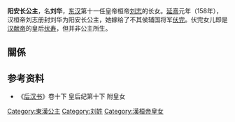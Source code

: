 {{東亞女性歷史人物
| 名稱=阳安公主
| 身份=[[汉朝|汉朝]]公主
| 畫像=
| 說明=
| 姓=刘
| 名=华
| 封爵=[[公主|公主]]
| 位號=
| 封號=阳安公主，阳安长公主
| 出生年=
| 逝世年=
| 諡號=
| 墳墓=
| 父親=[[汉桓帝|汉桓帝]][[刘志|刘志]]
| 同胞兄弟=
| 母親=
|}}
'''阳安长公主'''，名'''刘华'''，[[东汉|东汉]]第十一任皇帝桓帝[[汉桓帝|刘志]]的长女。[[延熹|延熹]]元年（158年），汉桓帝刘志册封刘华为阳安长公主，她嫁给了不其侯辅国将军[[伏完|伏完]]。伏完女儿即是[[汉献帝|汉献帝]]的皇后[[伏寿|伏寿]]，但并非公主所生。

==關係==
<center>{{chart/start}}
{{chart| | | | | | | ka | ka=[[劉開_(漢朝)|孝穆皇]]}}
{{chart| |,|-|-|-|-|-|^|-|-|-|-|-|.|}}
{{chart| yi | | | | | | | | | | sh | yi=[[劉翼|孝崇皇]]|sh=[[劉淑_(解瀆亭侯)|孝元皇]]}}
{{chart| |!| | | | | | | | | | | |!|}}
{{chart| HD | | | | | | | | | | zh | HD=[[漢桓帝|漢桓帝]]|zh=[[刘苌|孝仁皇]]}}
{{chart| |!| | | | | | | | | | | |!|}}
{{chart| Ya |~| fw |y| Yi | | LD | Ya=劉華|fw=[[伏完|伏完]]|Yi=盈|LD=[[漢靈帝|漢靈帝]]}}
{{chart| | | | | | | |!| | | | | |!|}}
{{chart| | | | | | | Fs |~|~|~| XD | Fs=[[伏壽|伏壽]]|XD=[[漢獻帝|漢獻帝]]}}
{{chart/end}}</center>

==参考资料==
*《[[后汉书|后汉书]]》卷十下 皇后纪第十下 附皇女

[[Category:東漢公主|Category:東漢公主]]
[[Category:刘姓|Category:刘姓]]
[[Category:漢桓帝皇女|Category:漢桓帝皇女]]